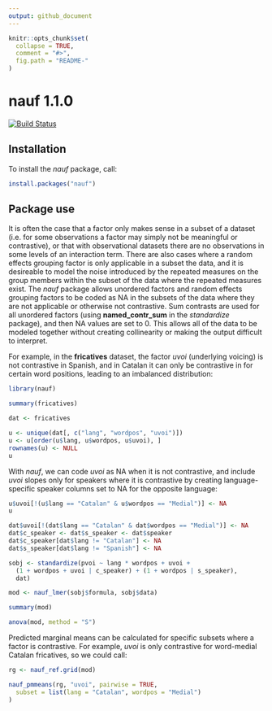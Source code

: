 ```yaml
---
output: github_document
---
```


<!-- README.md is generated from README.Rmd. Please edit that file -->

```r
knitr::opts_chunk$set(
  collapse = TRUE,
  comment = "#>",
  fig.path = "README-"
)
```

# nauf 1.1.0

[![Build Status](https://travis-ci.org/CDEager/nauf.svg?branch=master)](https://travis-ci.org/CDEager/nauf)

## Installation

To install the *nauf* package, call:

```r
install.packages("nauf")
```

## Package use

It is often the case that a factor only makes sense in a subset of a dataset (i.e. for some observations a factor may simply not be meaningful or contrastive), or that with observational datasets there are no observations in some levels of an interaction term.  There are also cases where a random effects grouping factor is only applicable in a subset the data, and it is desireable to model the noise introduced by the repeated measures on the group members within the subset of the data where the repeated measures exist.  The *nauf* package allows unordered factors and random effects grouping factors to be coded as NA in the subsets of the data where they are not applicable or otherwise not contrastive.  Sum contrasts are used for all unordered factors (using **named_contr_sum** in the *standardize* package), and then NA values are set to 0.  This allows all of the data to be modeled together without creating collinearity or making the output difficult to interpret.

For example, in the **fricatives** dataset, the factor *uvoi* (underlying voicing) is not contrastive in Spanish, and in Catalan it can only be contrastive in for certain word positions, leading to an imbalanced distribution:

```r
library(nauf)

summary(fricatives)

dat <- fricatives

u <- unique(dat[, c("lang", "wordpos", "uvoi")])
u <- u[order(u$lang, u$wordpos, u$uvoi), ]
rownames(u) <- NULL
u
```

With *nauf*, we can code *uvoi* as NA when it is not contrastive, and include *uvoi* slopes only for speakers where it is contrastive by creating language-specific speaker columns set to NA for the opposite language:

```r
u$uvoi[!(u$lang == "Catalan" & u$wordpos == "Medial")] <- NA
u

dat$uvoi[!(dat$lang == "Catalan" & dat$wordpos == "Medial")] <- NA
dat$c_speaker <- dat$s_speaker <- dat$speaker
dat$c_speaker[dat$lang != "Catalan"] <- NA
dat$s_speaker[dat$lang != "Spanish"] <- NA

sobj <- standardize(pvoi ~ lang * wordpos + uvoi +
  (1 + wordpos + uvoi | c_speaker) + (1 + wordpos | s_speaker),
  dat)

mod <- nauf_lmer(sobj$formula, sobj$data)

summary(mod)

anova(mod, method = "S")
```

Predicted marginal means can be calculated for specific subsets where a factor is contrastive.  For example, *uvoi* is only contrastive for word-medial Catalan fricatives, so we could call:

```r
rg <- nauf_ref.grid(mod)

nauf_pmmeans(rg, "uvoi", pairwise = TRUE,
  subset = list(lang = "Catalan", wordpos = "Medial")
)
```
